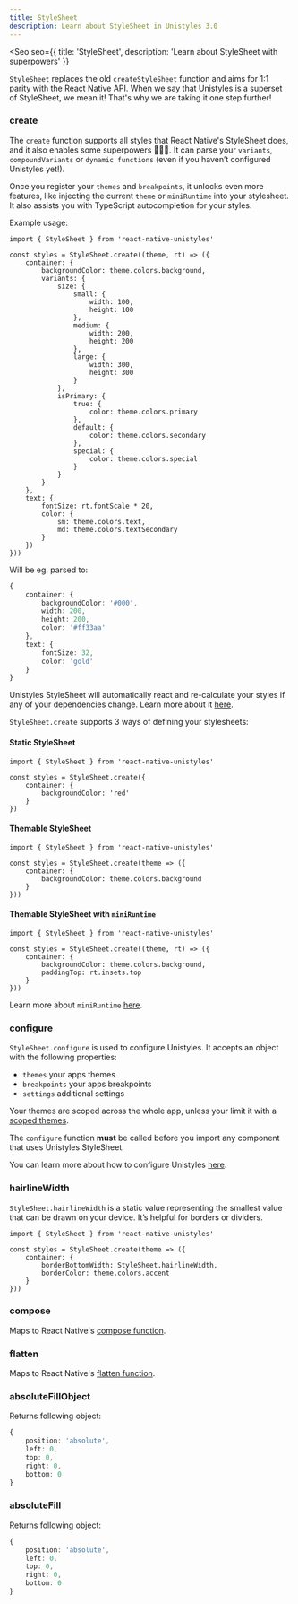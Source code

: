 ```yaml
---
title: StyleSheet
description: Learn about StyleSheet in Unistyles 3.0
---
```



<Seo
    seo={{
        title: 'StyleSheet',
        description: 'Learn about StyleSheet with superpowers'
    }}
>

`StyleSheet` replaces the old `createStyleSheet` function and aims for 1:1 parity with the React Native API.
When we say that Unistyles is a superset of StyleSheet, we mean it! That's why we are taking it one step further!

### create

The `create` function supports all styles that React Native's StyleSheet does, and it also enables some superpowers 🦸🏼‍♂️.
It can parse your `variants`, `compoundVariants` or `dynamic functions` (even if you haven’t configured Unistyles yet!).

Once you register your `themes` and `breakpoints`, it unlocks even more features, like injecting the current `theme` or `miniRuntime` into your stylesheet.
It also assists you with TypeScript autocompletion for your styles.

Example usage:

```tsx /create/
import { StyleSheet } from 'react-native-unistyles'

const styles = StyleSheet.create((theme, rt) => ({
    container: {
        backgroundColor: theme.colors.background,
        variants: {
            size: {
                small: {
                    width: 100,
                    height: 100
                },
                medium: {
                    width: 200,
                    height: 200
                },
                large: {
                    width: 300,
                    height: 300
                }
            },
            isPrimary: {
                true: {
                    color: theme.colors.primary
                },
                default: {
                    color: theme.colors.secondary
                },
                special: {
                    color: theme.colors.special
                }
            }
        }
    },
    text: {
        fontSize: rt.fontScale * 20,
        color: {
            sm: theme.colors.text,
            md: theme.colors.textSecondary
        }
    })
}))
```

Will be eg. parsed to:

```ts
{
    container: {
        backgroundColor: '#000',
        width: 200,
        height: 200,
        color: '#ff33aa'
    },
    text: {
        fontSize: 32,
        color: 'gold'
    }
}
```

Unistyles StyleSheet will automatically react and re-calculate your styles if any of your dependencies change. Learn more about it [here](/v3/start/how-unistyles-works).

`StyleSheet.create` supports 3 ways of defining your stylesheets:

#### Static StyleSheet

```tsx /create/
import { StyleSheet } from 'react-native-unistyles'

const styles = StyleSheet.create({
    container: {
        backgroundColor: 'red'
    }
})
```

#### Themable StyleSheet

```tsx /create/
import { StyleSheet } from 'react-native-unistyles'

const styles = StyleSheet.create(theme => ({
    container: {
        backgroundColor: theme.colors.background
    }
}))

```

#### Themable StyleSheet with `miniRuntime`

```tsx /create/
import { StyleSheet } from 'react-native-unistyles'

const styles = StyleSheet.create((theme, rt) => ({
    container: {
        backgroundColor: theme.colors.background,
        paddingTop: rt.insets.top
    }
}))
```

Learn more about `miniRuntime` [here](/v3/references/mini-runtime/).

### configure

`StyleSheet.configure` is used to configure Unistyles. It accepts an object with the following properties:

- `themes` your apps themes
- `breakpoints` your apps breakpoints
- `settings` additional settings

Your themes are scoped across the whole app, unless your limit it with a [scoped themes](/v3/references/scoped-theme/).

The `configure` function **must** be called before you import any component that uses Unistyles StyleSheet.

You can learn more about how to configure Unistyles [here](/v3/start/configuration).

### hairlineWidth

`StyleSheet.hairlineWidth` is a static value representing the smallest value that can be drawn on your device. It’s helpful for borders or dividers.

```tsx /hairlineWidth/
import { StyleSheet } from 'react-native-unistyles'

const styles = StyleSheet.create(theme => ({
    container: {
        borderBottomWidth: StyleSheet.hairlineWidth,
        borderColor: theme.colors.accent
    }
}))
```

### compose

Maps to React Native's [compose function](https://reactnative.dev/docs/stylesheet#compose).

### flatten

Maps to React Native's [flatten function](https://reactnative.dev/docs/stylesheet#flatten).

### absoluteFillObject

Returns following object:

```ts
{
    position: 'absolute',
    left: 0,
    top: 0,
    right: 0,
    bottom: 0
}
```

### absoluteFill

Returns following object:

```ts
{
    position: 'absolute',
    left: 0,
    top: 0,
    right: 0,
    bottom: 0
}
```

</Seo>
